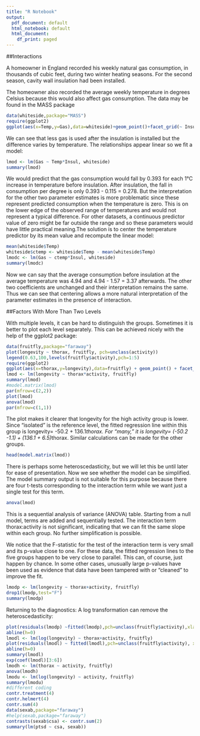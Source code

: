 ```yaml
---
title: "R Notebook"
output:
  pdf_document: default
  html_notebook: default
  html_document:
    df_print: paged
---
```



##Interactions 

A homeowner in England recorded his weekly natural gas consumption, in thousands of cubic feet, during two winter heating seasons. For the second season, cavity wall insulation had been installed. 

The homeowner also recorded the average weekly temperature in degrees Celsius because this would also affect gas consumption. The data may be found in the MASS package


```r
data(whiteside,package="MASS")
require(ggplot2)
ggplot(aes(x=Temp,y=Gas),data=whiteside)+geom_point()+facet_grid(~ Insul)+geom_smooth(method="lm")
```

We can see that less gas is used after the insulation is installed but the difference varies by temperature. The relationships appear linear so we fit a model:


```r
lmod <- lm(Gas ~ Temp*Insul, whiteside)
summary(lmod)
```

We would predict that the gas consumption would fall by 0.393 for each 1°C increase in temperature before insulation. After insulation, the fall in consumption per degree is only 0.393 - 0.115 = 0.278. But the interpretation for the other two parameter estimates is more problematic since these represent predicted consumption when the temperature is zero. This is on the lower edge of the observed range of temperatures and would not represent a typical difference. For other datasets, a continuous predictor value of zero might be far outside the range and so these parameters would have little practical meaning.The solution is to center the temperature predictor by its mean value and recompute the linear model:

```r
mean(whiteside$Temp)
whiteside$ctemp <- whiteside$Temp - mean(whiteside$Temp)
lmodc <- lm(Gas ~ ctemp*Insul, whiteside)
summary(lmodc)
```
Now we can say that the average consumption before insulation at the average temperature was 4.94 and 4.94 - 1.57 = 3.37 afterwards. The other two coefficients are unchanged and their interpretation remains the same. Thus we can see that centering allows a more natural interpretation of the parameter estimates in the presence of interaction.

##Factors With More Than Two Levels

With multiple levels, it can be hard to distinguish the groups. Sometimes it is better to plot each level separately. This can be achieved nicely with the help of the ggplot2 package:

```r
data(fruitfly,package="faraway")
plot(longevity ~ thorax, fruitfly, pch=unclass(activity))
legend(0.63,100,levels(fruitfly$activity),pch=1:5)
require(ggplot2)
ggplot(aes(x=thorax,y=longevity),data=fruitfly) + geom_point() + facet_wrap( ~ activity)
lmod <- lm(longevity ~ thorax*activity, fruitfly)
summary(lmod)
#model.matrix(lmod)
par(mfrow=c(2,2))
plot(lmod)
anova(lmod)
par(mfrow=c(1,1))
```
The plot makes it clearer that longevity for the high activity group is lower.
Since “isolated” is the reference level, the fitted regression line within this group  is longevity= -50.2 + 136.1*thorax. For “many,” it is longevity= (-50.2 -1.1) + (136.1 + 6.5)*thorax. Similar calculations can be made for the other groups. 

```r
head(model.matrix(lmod))
```

There is perhaps some heteroscedasticity, but we will let this be until later for ease of presentation. Now we see whether the model can be simplified. The model summary output is not suitable for this purpose because there are four t-tests corresponding to the interaction term while we want just a single test for this term.
```r
anova(lmod)
```

This is a sequential analysis of variance (ANOVA) table. Starting from a null model, terms are added and sequentially tested.  The interaction term thorax:activity is not significant, indicating that we can fit the same slope within each group. No further simplification is possible.

We notice that the F-statistic for the test of the interaction term is very small and its p-value close to one. For these data, the fitted regression lines to the five groups happen to be very close to parallel. This can, of course, just happen by chance. In some other cases, unusually large p-values have been used as evidence that data have been tampered with or “cleaned” to improve the fit.

```r
lmodp <- lm(longevity ~ thorax+activity, fruitfly)
drop1(lmodp,test="F")
summary(lmodp)
```

Returning to the diagnostics: A log transformation can remove the heteroscedasticity:
```r
plot(residuals(lmodp) ~fitted(lmodp),pch=unclass(fruitfly$activity),xlab="Fitted",ylab="Residuals")
abline(h=0)
lmodl <- lm(log(longevity) ~ thorax+activity, fruitfly)
plot(residuals(lmodl) ~ fitted(lmodl),pch=unclass(fruitfly$activity), xlab="Fitted",ylab="Residuals")
abline(h=0)
summary(lmodl)
exp(coef(lmodl)[3:6])
lmodh <- lm(thorax ~ activity, fruitfly)
anova(lmodh)
lmodu <- lm(log(longevity) ~ activity, fruitfly)
summary(lmodu)
#different coding
contr.treatment(4)
contr.helmert(4)
contr.sum(4)
data(sexab,package="faraway")
#help(sexab,package="faraway")
contrasts(sexab$csa) <- contr.sum(2)
summary(lm(ptsd ~ csa, sexab))
```

